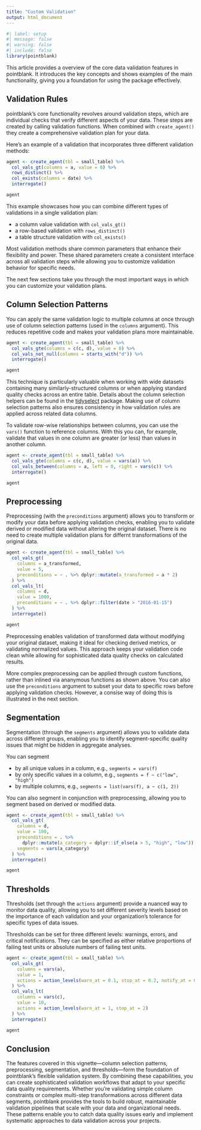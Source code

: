 ```yaml
---
title: "Custom Validation"
output: html_document
---
```


```r
#| label: setup
#| message: false
#| warning: false
#| include: false
library(pointblank)
```


This article provides a overview of the core data validation features in pointblank. 
It introduces the key concepts and shows examples of the main functionality, giving you a foundation for using the package effectively.

## Validation Rules

pointblank's core functionality revolves around validation steps, which are individual checks that verify different aspects of your data. 
These steps are created by calling validation functions. 
When combined with `create_agent()` they create a comprehensive validation plan for your data.

Here's an example of a validation that incorporates three different validation methods:

```r
agent <- create_agent(tbl = small_table) %>%
  col_vals_gt(columns = a, value = 0) %>%
  rows_distinct() %>%
  col_exists(columns = date) %>%
  interrogate()

agent
```

This example showcases how you can combine different types of validations in a single validation
plan:

- a column value validation with `col_vals_gt()`
- a row-based validation with `rows_distinct()`
- a table structure validation with `col_exists()`

Most validation methods share common parameters that enhance their flexibility and power. 
These shared parameters create a consistent interface across all validation steps while allowing you to customize validation behavior for specific needs. 

The next few sections take you through the most important ways in which you can customize your validation plans.

## Column Selection Patterns

You can apply the same validation logic to multiple columns at once through use of column selection patterns (used in the `columns` argument). 
This reduces repetitive code and makes your validation plans more maintainable.

```r
agent <- create_agent(tbl = small_table) %>%
  col_vals_gte(columns = c(c, d), value = 0) %>%
  col_vals_not_null(columns = starts_with("d")) %>%
  interrogate()

agent
```

This technique is particularly valuable when working with wide datasets containing many similarly-structured columns or when applying standard quality checks across an entire table. 
Details about the column selection helpers can be found in the [tidyselect](https://tidyselect.r-lib.org/reference/language.html) package.
Making use of column selection patterns also ensures consistency in how validation rules are applied across related data columns.

To validate row-wise relationships between columns, you can use the `vars()` function to reference columns. 
With this you can, for example, validate that values in one column are greater (or less) than values in another column.

```r
agent <- create_agent(tbl = small_table) %>%
  col_vals_gte(columns = c(c, d), value = vars(a)) %>%
  col_vals_between(columns = a, left = 0, right = vars(c)) %>%
  interrogate()

agent
```

## Preprocessing

Preprocessing (with the `preconditions` argument) allows you to transform or modify your data before applying validation checks, enabling you to validate derived or modified data without altering the original dataset.
There is no need to create multiple validation plans for differnt transformations of the original data.

```r
agent <- create_agent(tbl = small_table) %>%
  col_vals_gt(
    columns = a_transformed,
    value = 5,
    preconditions = ~ . %>% dplyr::mutate(a_transformed = a * 2)
  ) %>%
  col_vals_lt(
    columns = d,
    value = 1000,
    preconditions = ~ . %>% dplyr::filter(date > "2016-01-15")
  ) %>%
  interrogate()

agent
```

Preprocessing enables validation of transformed data without modifying your original dataset, making it ideal for checking derived metrics, or validating normalized values. 
This approach keeps your validation code clean while allowing for sophisticated data quality checks on calculated results.

More complex preprocessing can be applied through custom functions, rather than inlined via ananymous functions as shown above.
You can also use the `preconditions` argument to subset your data to specific rows before applying validation checks.
However, a consise way of doing this is illustrated in the next section.

## Segmentation

Segmentation (through the `segments` argument) allows you to validate data across different groups, enabling you to identify segment-specific quality issues that might be hidden in aggregate analyses.

You can segment 

- by all unique values in a column, e.g., `segments = vars(f)`
- by only specific values in a column, e.g., `segments = f ~ c("low", "high")`
- by multiple columns, e.g., `segments = list(vars(f), a ~ c(1, 2))`

You can also segment in conjunction with preprocessing, allowing you to segment based on derived or modified data.

```r
agent <- create_agent(tbl = small_table) %>%
  col_vals_gt(
    columns = d,
    value = 100,
    preconditions = . %>%
      dplyr::mutate(a_category = dplyr::if_else(a > 5, "high", "low")),
    segments = vars(a_category)
  ) %>%
  interrogate()

agent
```

## Thresholds

Thresholds (set through the `actions` argument) provide a nuanced way to monitor data quality, allowing you to set different severity levels based on the importance of each validation and your organization's tolerance for specific types of data issues.

Thresholds can be set for three different levels: warnings, errors, and critical notifications. 
They can be specified as either relative proportions of failing test units or absolute numbers of failing test units.

```r
agent <- create_agent(tbl = small_table) %>%
  col_vals_gt(
    columns = vars(a),
    value = 1,
    actions = action_levels(warn_at = 0.1, stop_at = 0.2, notify_at = 0.3)
  ) %>%
  col_vals_lt(
    columns = vars(c),
    value = 10,
    actions = action_levels(warn_at = 1, stop_at = 2)
  ) %>%
  interrogate()

agent
```

## Conclusion

The features covered in this vignette—column selection patterns, preprocessing, segmentation, and thresholds—form the foundation of pointblank's flexible validation system. 
By combining these capabilities, you can create sophisticated validation workflows that adapt to your specific data quality requirements. 
Whether you're validating simple column constraints or complex multi-step transformations across different data segments, pointblank provides the tools to build robust, maintainable validation pipelines that scale with your data and organizational needs. 
These patterns enable you to catch data quality issues early and implement systematic approaches to data validation across your projects.
